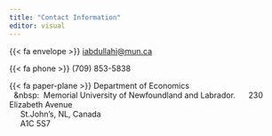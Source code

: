 ```yaml
---
title: "Contact Information"
editor: visual
---
```


{{< fa envelope >}} [iabdullahi\@mun.ca](mailto:iabdullahi@mun.ca)

{{< fa phone >}} (709) 853-5838

{{< fa paper-plane >}} Department of Economics \
&nbsp;&nbsp;&nbsp:&nbsp; Memorial University of Newfoundland and Labrador. &nbsp;&nbsp;&nbsp;&nbsp; 230 Elizabeth Avenue\
&nbsp;&nbsp;&nbsp;&nbsp; St.John's, NL, Canada\
&nbsp;&nbsp;&nbsp;&nbsp; A1C 5S7
